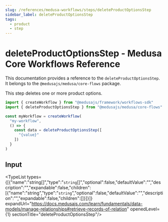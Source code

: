 ```yaml
---
slug: /references/medusa-workflows/steps/deleteProductOptionsStep
sidebar_label: deleteProductOptionsStep
tags:
  - product
  - step
---
```



# deleteProductOptionsStep - Medusa Core Workflows Reference

This documentation provides a reference to the `deleteProductOptionsStep`. It belongs to the `@medusajs/medusa/core-flows` package.

This step deletes one or more product options.

```ts title="src/workflows/my-workflow.ts"
import { createWorkflow } from "@medusajs/framework/workflows-sdk"
import { deleteProductOptionsStep } from "@medusajs/medusa/core-flows"

const myWorkflow = createWorkflow(
  "my-workflow",
  () => {
    const data = deleteProductOptionsStep([
      "{value}"
    ])
  }
)
```
  

## Input

<TypeList types={[{"name":"string[]","type":"`string`[]","optional":false,"defaultValue":"","description":"","expandable":false,"children":[{"name":"string","type":"`string`","optional":false,"defaultValue":"","description":"","expandable":false,"children":[]}]}]} expandUrl="https://docs.medusajs.com/learn/fundamentals/data-models/manage-relationships#retrieve-records-of-relation" openedLevel={1} sectionTitle="deleteProductOptionsStep"/>
